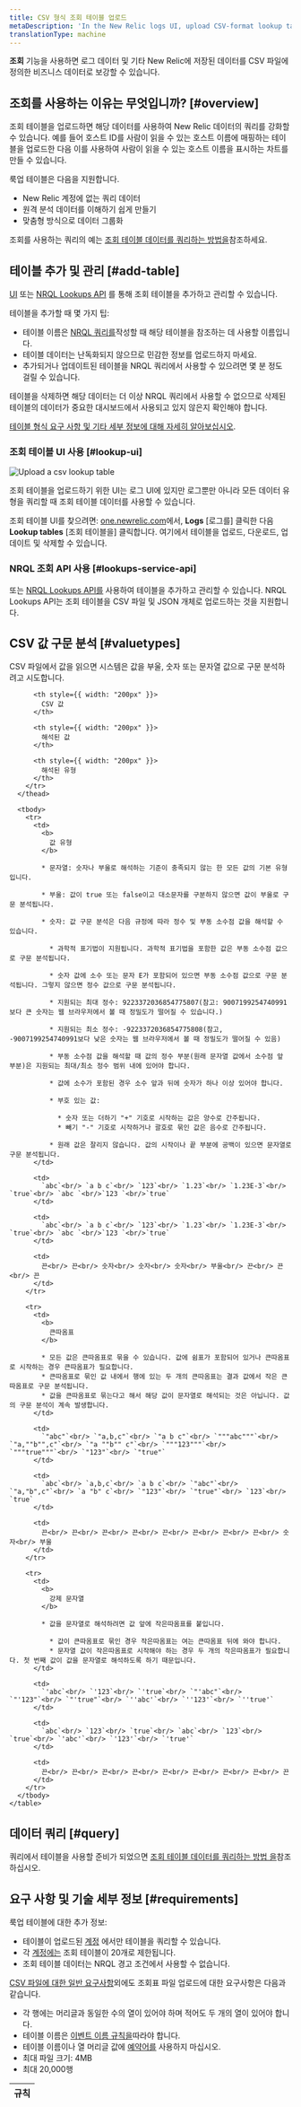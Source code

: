 ```yaml
---
title: CSV 형식 조회 테이블 업로드
metaDescription: 'In the New Relic logs UI, upload CSV-format lookup tables and use that data in combination with other New Relic data.'
translationType: machine
---
```



**조회** 기능을 사용하면 로그 데이터 및 기타 New Relic에 저장된 데이터를 CSV 파일에 정의한 비즈니스 데이터로 보강할 수 있습니다.

## 조회를 사용하는 이유는 무엇입니까? [#overview]

조회 테이블을 업로드하면 해당 데이터를 사용하여 New Relic 데이터의 쿼리를 강화할 수 있습니다. 예를 들어 호스트 ID를 사람이 읽을 수 있는 호스트 이름에 매핑하는 테이블을 업로드한 다음 이를 사용하여 사람이 읽을 수 있는 호스트 이름을 표시하는 차트를 만들 수 있습니다.

룩업 테이블은 다음을 지원합니다.

* New Relic 계정에 없는 쿼리 데이터
* 원격 분석 데이터를 이해하기 쉽게 만들기
* 맞춤형 방식으로 데이터 그룹화

조회를 사용하는 쿼리의 예는 [조회 테이블 데이터를 쿼리하는 방법을](/docs/query-your-data/nrql-new-relic-query-language/nrql-query-tutorials/lookups)참조하세요.

## 테이블 추가 및 관리 [#add-table]

[UI](#lookup-ui) 또는 [NRQL Lookups API](#lookups-service-api) 를 통해 조회 테이블을 추가하고 관리할 수 있습니다.

테이블을 추가할 때 몇 가지 팁:

* 테이블 이름은 [NRQL 쿼리를](/docs/query-your-data/nrql-new-relic-query-language/nrql-query-tutorials/lookups)작성할 때 해당 테이블을 참조하는 데 사용할 이름입니다.
* 테이블 데이터는 난독화되지 않으므로 민감한 정보를 업로드하지 마세요.
* 추가되거나 업데이트된 테이블을 NRQL 쿼리에서 사용할 수 있으려면 몇 분 정도 걸릴 수 있습니다.

테이블을 삭제하면 해당 데이터는 더 이상 NRQL 쿼리에서 사용할 수 없으므로 삭제된 테이블의 데이터가 중요한 대시보드에서 사용되고 있지 않은지 확인해야 합니다.

[테이블 형식 요구 사항 및 기타 세부 정보에 대해 자세히 알아보십시오](#requirements).

### 조회 테이블 UI 사용 [#lookup-ui]

<img
  title="Upload a csv lookup table"
  alt="Upload a csv lookup table"
  src={logsLookupTableUi}
/>

조회 테이블을 업로드하기 위한 UI는 로그 UI에 있지만 로그뿐만 아니라 모든 데이터 유형을 쿼리할 때 조회 테이블 데이터를 사용할 수 있습니다.

조회 테이블 UI를 찾으려면: [one.newrelic.com](https://one.newrelic.com)에서, **Logs** \[로그를] 클릭한 다음 **Lookup tables** \[조회 테이블을] 클릭합니다. 여기에서 테이블을 업로드, 다운로드, 업데이트 및 삭제할 수 있습니다.

### NRQL 조회 API 사용 [#lookups-service-api]

또는 [NRQL Lookups API를](/docs/apis/lookups-service-api/lookups-service-api) 사용하여 테이블을 추가하고 관리할 수 있습니다. NRQL Lookups API는 조회 테이블을 CSV 파일 및 JSON 개체로 업로드하는 것을 지원합니다.

## CSV 값 구문 분석 [#valuetypes]

CSV 파일에서 값을 읽으면 시스템은 값을 부울, 숫자 또는 문자열 값으로 구문 분석하려고 시도합니다.

<CollapserGroup>
  <Collapser
    className="freq-link"
    id="CSV Parsing Rules"
    title="CSV 구문 분석 규칙"
  >
    <table>
      <thead>
        <tr>
          <th>
            규칙
          </th>

          <th style={{ width: "200px" }}>
            CSV 값
          </th>

          <th style={{ width: "200px" }}>
            해석된 값
          </th>

          <th style={{ width: "200px" }}>
            해석된 유형
          </th>
        </tr>
      </thead>

      <tbody>
        <tr>
          <td>
            <b>
              값 유형
            </b>

            * 문자열: 숫자나 부울로 해석하는 기준이 충족되지 않는 한 모든 값의 기본 유형입니다.

            * 부울: 값이 true 또는 false이고 대소문자를 구분하지 않으면 값이 부울로 구문 분석됩니다.

            * 숫자: 값 구문 분석은 다음 규정에 따라 정수 및 부동 소수점 값을 해석할 수 있습니다.

              * 과학적 표기법이 지원됩니다. 과학적 표기법을 포함한 값은 부동 소수점 값으로 구문 분석됩니다.

              * 숫자 값에 소수 또는 문자 E가 포함되어 있으면 부동 소수점 값으로 구문 분석됩니다. 그렇지 않으면 정수 값으로 구문 분석됩니다.

              * 지원되는 최대 정수: 9223372036854775807(참고: 9007199254740991보다 큰 숫자는 웹 브라우저에서 볼 때 정밀도가 떨어질 수 있습니다.)

              * 지원되는 최소 정수: -9223372036854775808(참고, -9007199254740991보다 낮은 숫자는 웹 브라우저에서 볼 때 정밀도가 떨어질 수 있음)

              * 부동 소수점 값을 해석할 때 값의 정수 부분(원래 문자열 값에서 소수점 앞 부분)은 지원되는 최대/최소 정수 범위 내에 있어야 합니다.

              * 값에 소수가 포함된 경우 소수 앞과 뒤에 숫자가 하나 이상 있어야 합니다.

              * 부호 있는 값:

                * 숫자 또는 더하기 "+" 기호로 시작하는 값은 양수로 간주됩니다.
                * 빼기 "-" 기호로 시작하거나 괄호로 묶인 값은 음수로 간주됩니다.

              * 원래 값은 잘리지 않습니다. 값의 시작이나 끝 부분에 공백이 있으면 문자열로 구문 분석됩니다.
          </td>

          <td>
            `abc`<br/> `a b c`<br/> `123`<br/> `1.23`<br/> `1.23E-3`<br/> `true`<br/> `abc `<br/>`123 `<br/>`true`
          </td>

          <td>
            `abc`<br/> `a b c`<br/> `123`<br/> `1.23`<br/> `1.23E-3`<br/> `true`<br/> `abc `<br/>`123 `<br/>`true`
          </td>

          <td>
            끈<br/> 끈<br/> 숫자<br/> 숫자<br/> 숫자<br/> 부울<br/> 끈<br/> 끈<br/> 끈
          </td>
        </tr>

        <tr>
          <td>
            <b>
              큰따옴표
            </b>

            * 모든 값은 큰따옴표로 묶을 수 있습니다. 값에 쉼표가 포함되어 있거나 큰따옴표로 시작하는 경우 큰따옴표가 필요합니다.
            * 큰따옴표로 묶인 값 내에서 행에 있는 두 개의 큰따옴표는 결과 값에서 작은 큰따옴표로 구문 분석됩니다.
            * 값을 큰따옴표로 묶는다고 해서 해당 값이 문자열로 해석되는 것은 아닙니다. 값의 구문 분석이 계속 발생합니다.
          </td>

          <td>
            `"abc"`<br/> `"a,b,c"`<br/> `"a b c"`<br/> `"""abc"""`<br/> `"a,""b"",c"`<br/> `"a ""b"" c"`<br/> `"""123"""`<br/> `"""true"""`<br/> `"123"`<br/> `"true"`
          </td>

          <td>
            `abc`<br/> `a,b,c`<br/> `a b c`<br/> `"abc"`<br/> `"a,"b",c"`<br/> `a "b" c`<br/> `"123"`<br/> `"true"`<br/> `123`<br/> `true`
          </td>

          <td>
            끈<br/> 끈<br/> 끈<br/> 끈<br/> 끈<br/> 끈<br/> 끈<br/> 끈<br/> 숫자<br/> 부울
          </td>
        </tr>

        <tr>
          <td>
            <b>
              강제 문자열
            </b>

            * 값을 문자열로 해석하려면 값 앞에 작은따옴표를 붙입니다.

              * 값이 큰따옴표로 묶인 경우 작은따옴표는 여는 큰따옴표 뒤에 와야 합니다.
              * 문자열 값이 작은따옴표로 시작해야 하는 경우 두 개의 작은따옴표가 필요합니다. 첫 번째 값이 값을 문자열로 해석하도록 하기 때문입니다.
          </td>

          <td>
            `'abc`<br/> `'123`<br/> `'true`<br/> `"'abc"`<br/> `"'123"`<br/> `"'true"`<br/> `''abc'`<br/> `''123'`<br/> `''true'`
          </td>

          <td>
            `abc`<br/> `123`<br/> `true`<br/> `abc`<br/> `123`<br/> `true`<br/> `'abc'`<br/> `'123'`<br/> `'true'`
          </td>

          <td>
            끈<br/> 끈<br/> 끈<br/> 끈<br/> 끈<br/> 끈<br/> 끈<br/> 끈<br/> 끈
          </td>
        </tr>
      </tbody>
    </table>
  </Collapser>
</CollapserGroup>

## 데이터 쿼리 [#query]

쿼리에서 테이블을 사용할 준비가 되었으면 [조회 테이블 데이터를 쿼리하는 방법 을](/docs/query-your-data/nrql-new-relic-query-language/nrql-query-tutorials/lookups)참조하십시오.

## 요구 사항 및 기술 세부 정보 [#requirements]

룩업 테이블에 대한 추가 정보:

* 테이블이 업로드된 [계정](/docs/accounts/accounts-billing/account-structure/new-relic-account-structure/#organization-accounts) 에서만 테이블을 쿼리할 수 있습니다.
* 각 [계정에는](/docs/accounts/accounts-billing/account-structure/new-relic-account-structure/#organization-accounts) 조회 테이블이 20개로 제한됩니다.
* 조회 테이블 데이터는 NRQL 경고 조건에서 사용할 수 없습니다.

[CSV 파일에 대한 일반 요구사항](https://www.rfc-editor.org/rfc/rfc4180)외에도 조회표 파일 업로드에 대한 요구사항은 다음과 같습니다.

* 각 행에는 머리글과 동일한 수의 열이 있어야 하며 적어도 두 개의 열이 있어야 합니다.
* 테이블 이름은 [이벤트 이름 규칙을](/docs/data-apis/ingest-apis/event-api/introduction-event-api/#limits)따라야 합니다.
* 테이블 이름이나 열 머리글 값에 [예약어를](/docs/data-apis/custom-data/custom-events/data-requirements-limits-custom-event-data/#reserved-words) 사용하지 마십시오.
* 최대 파일 크기: 4MB
* 최대 20,000행